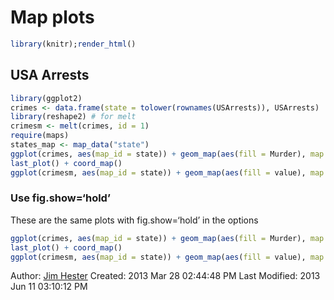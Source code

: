<!--
%\VignetteEngine{knitr}
%\VignetteIndexEntry{Map examples}
-->
# Map plots #

```r
library(knitr);render_html()
```

## USA Arrests ##
```r
library(ggplot2)
crimes <- data.frame(state = tolower(rownames(USArrests)), USArrests)
library(reshape2) # for melt
crimesm <- melt(crimes, id = 1)
require(maps)
states_map <- map_data("state")
ggplot(crimes, aes(map_id = state)) + geom_map(aes(fill = Murder), map = states_map) + expand_limits(x = states_map$long, y = states_map$lat)
last_plot() + coord_map()
ggplot(crimesm, aes(map_id = state)) + geom_map(aes(fill = value), map = states_map) + expand_limits(x = states_map$long, y = states_map$lat) + facet_wrap( ~ variable)
```
### Use fig.show='hold' ###
These are the same plots with fig.show='hold' in the options
```r
ggplot(crimes, aes(map_id = state)) + geom_map(aes(fill = Murder), map = states_map) + expand_limits(x = states_map$long, y = states_map$lat)
last_plot() + coord_map()
ggplot(crimesm, aes(map_id = state)) + geom_map(aes(fill = value), map = states_map) + expand_limits(x = states_map$long, y = states_map$lat) + facet_wrap( ~ variable)
```
Author: [Jim Hester](http://jimhester.com)
Created: 2013 Mar 28 02:44:48 PM
Last Modified: 2013 Jun 11 03:10:12 PM

